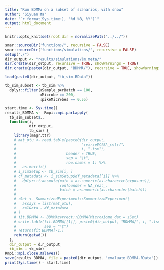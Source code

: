 ```yaml
---
title: "Run BDMMA on a subset of scenarios, with snow"
author: "Siyuan Ma"
date: "`r format(Sys.time(), '%d %B, %Y')`"
output: html_document
---
```

```r
knitr::opts_knit$set(root.dir = normalizePath("../../"))
```
```r
smar::sourceDir("functions/", recursive = FALSE)
smar::sourceDir("functions/simulations/", recursive = FALSE)
setup("./")
dir_output <- "results/simulations/lm.meta/"
dir.create(dir_output, recursive = TRUE, showWarnings = TRUE)
dir.create(paste0(dir_output, "BDMMA/"), recursive = TRUE, showWarnings = TRUE)
```

```r
load(paste0(dir_output, "tb_sim.RData"))
```
```r
tb_sim_subset <- tb_sim %>%
  dplyr::filter(nSample_perBatch == 100,
                nMicrobe == 200,
                spikeMicrobes == 0.05)

start.time <- Sys.time()
results_BDMMA <-  Rmpi::mpi.parLapply(
  tb_sim_subset$i,
  function(i,
           dir_output,
           tb_sim) {
    library(magrittr)
    # mat_otu <- read.table(paste0(dir_output,
    #                              "sparseDOSSA_sets/",
    #                              i, ".tsv"),
    #                       header = TRUE,
    #                       sep = "\t",
    #                       row.names = 1) %>%
    #   as.matrix()
    # i_simSetup <- tb_sim[i, ]
    # df_metadata <- i_simSetup$df_metadata[[1]] %>%
    #   dplyr::transmute(main = as.numeric(as.character(exposure)),
    #                    confounder = NA_real_,
    #                    batch = as.numeric(as.character(batch)))
    # 
    # sSet <- SummarizedExperiment::SummarizedExperiment(
    #   assays = list(mat_otu),
    #   colData = df_metadata
    # )
    # fit.BDMMA <- BDMMAcorrect::BDMMA(Microbiome_dat = sSet)
    # write.table(fit.BDMMA[[1]], paste0(dir_output, "BDMMA/", i, ".tsv"),
    #             sep = "\t")
    # return(fit.BDMMA[-1])
    return(getwd())
  },
  dir_output = dir_output,
  tb_sim = tb_sim)
Rmpi::mpi.close.Rslaves()
save(results_BDMMA, file = paste0(dir_output, "evaluate_BDMMA.RData"))
print(Sys.time() - start.time)
```